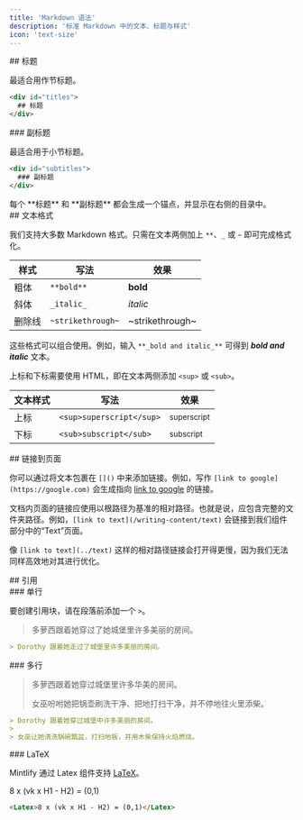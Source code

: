 ```yaml
---
title: 'Markdown 语法'
description: '标准 Markdown 中的文本、标题与样式'
icon: 'text-size'
---
```


<div id="titles">
  ## 标题
</div>

最适合用作节标题。

```md
<div id="titles">
  ## 标题
</div>

```


<div id="subtitles">
  ### 副标题
</div>

最适合用于小节标题。

```md
<div id="subtitles">
  ### 副标题
</div>

```

<Tip>
  每个 **标题** 和 **副标题** 都会生成一个锚点，并显示在右侧的目录中。
</Tip>


<div id="text-formatting">
  ## 文本格式
</div>

我们支持大多数 Markdown 格式。只需在文本两侧加上 `**`、`_` 或 `~` 即可完成格式化。

| 样式         | 写法               | 效果              |
| ------------- | ------------------ | ----------------- |
| 粗体          | `**bold**`         | **bold**          |
| 斜体          | `_italic_`         | _italic_          |
| 删除线        | `~strikethrough~`  | ~strikethrough~   |

这些格式可以组合使用。例如，输入 `**_bold and italic_**` 可得到 **_bold and italic_** 文本。

上标和下标需要使用 HTML，即在文本两侧添加 `<sup>` 或 `<sub>`。

| 文本样式     | 写法                       | 效果                      |
| ------------- | -------------------------- | ------------------------- |
| 上标          | `<sup>superscript</sup>`   | <sup>superscript</sup>    |
| 下标          | `<sub>subscript</sub>`     | <sub>subscript</sub>      |

<div id="linking-to-pages">
  ## 链接到页面
</div>

你可以通过将文本包裹在 `[]()` 中来添加链接。例如，写作 `[link to google](https://google.com)` 会生成指向 [link to google](https://google.com) 的链接。

文档内页面的链接应使用以根路径为基准的相对路径。也就是说，应包含完整的文件夹路径。例如，`[link to text](/writing-content/text)` 会链接到我们组件部分中的“Text”页面。

像 `[link to text](../text)` 这样的相对路径链接会打开得更慢，因为我们无法同样高效地对其进行优化。

<div id="blockquotes">
  ## 引用
</div>

<div id="singleline">
  ### 单行
</div>

要创建引用块，请在段落前添加一个 `>`。

> 多萝西跟着她穿过了她城堡里许多美丽的房间。

```md
> Dorothy 跟着她走过了城堡里许多美丽的房间。
```


<div id="multiline">
  ### 多行
</div>

> 多萝西跟着她穿过城堡里许多华美的房间。
>
> 女巫吩咐她把锅壶刷洗干净、把地打扫干净，并不停地往火里添柴。

```md
> Dorothy 跟着她穿过城堡中许多美丽的房间。
>
> 女巫让她清洗锅碗瓢盆，打扫地板，并用木柴保持火焰燃烧。
```


<div id="latex">
  ### LaTeX
</div>

Mintlify 通过 Latex 组件支持 [LaTeX](https://www.latex-project.org)。

<Latex>8 x (vk x H1 - H2) = (0,1)</Latex>

```md
<Latex>8 x (vk x H1 - H2) = (0,1)</Latex>
```
